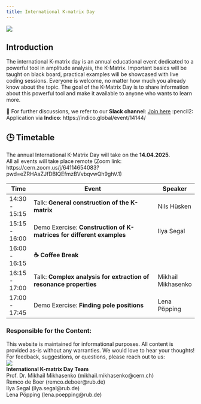 ```yaml
---
title: International K-matrix Day
---
```


<img src="images/image.png" class="KCreatures">

## Introduction

The international K-matrix day is an annual educational event dedicated to a powerful tool in amplitude analysis, the K-Matrix. Important basics will be taught on black board, practical examples will be showcased with live coding sessions. Everyone is welcome, no matter how much you already know about the topic.
The goal of the K-Matrix Day is to share information about this powerful tool and make it available to anyone who wants to learn more.<br>

💬 For further discussions, we refer to our **Slack channel**: [Join here](https://slack.com/international-kmatrix-day)
:pencil2: Application via **Indico**: https://indico.global/event/14144/

## 🕒 Timetable

The annual International K-Matrix Day will take on the **14.04.2025**.<br> All all events will take place remote (Zoom link: https://cern.zoom.us/j/64114654083?pwd=eZRHAaZJfDBlQEfmzBVvbqvwQh9ghV.1)

| Time          | Event                                                                | Speaker            |
| ------------- | -------------------------------------------------------------------- | ------------------ |
| 14:30 - 15:15 | Talk: **General construction of the K-matrix**                       | Nils Hüsken        |
| 15:15 - 16:00 | Demo Exercise: **Construction of K-matrices for different examples** | Ilya Segal         |
| 16:00 - 16:15 | **☕ Coffee Break**                                                   |                    |
| 16:15 - 17:00 | Talk: **Complex analysis for extraction of resonance properties**    | Mikhail Mikhasenko |
| 17:00 - 17:45 | Demo Exercise: **Finding pole positions**                            | Lena Pöpping       |

### Responsible for the Content:

<!-- cspell:ignore Khumans -->

This website is maintained for informational purposes. All content is provided as-is without any warranties.
We would love to hear your thoughts! For feedback, suggestions, or questions, please reach out to us:\
<img src="images/Khumans.svg" class="Khumans">\
**International K-matrix Day Team** <br>
Prof. Dr. Mikhail Mikhasenko (mikhail.mikhasenko@cern.ch)\
Remco de Boer (remco.deboer@rub.de)\
Ilya Segal (ilya.segal@rub.de)\
Lena Pöpping (lena.poepping@rub.de)\
